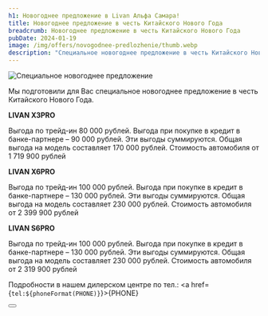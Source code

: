 ```yaml
---
h1: Новогоднее предложение в Livan Альфа Самара!
title: Новогоднее предложение в честь Китайского Нового Года
breadcrumb: Новогоднее предложение в честь Китайского Нового Года
pubDate: 2024-01-19
image: /img/offers/novogodnee-predlozhenie/thumb.webp
description: "Специальное новогоднее предложение в честь Китайского Нового Года в Livan Альфа Самара"
---
```


<picture>
    <source media="(min-width: 1025px)" srcset="/img/offers/novogodnee-predlozhenie/image.webp" />
    <source media="(min-width: 320px)" srcset="/img/offers/novogodnee-predlozhenie/thumb.webp" />
    <img src="/img/offers/novogodnee-predlozhenie/image.webp" alt="Специальное новогоднее предложение" />
</picture>
<br/>

Мы подготовили для Вас специальное новогоднее предложение в честь Китайского Нового Года.


**LIVAN X3PRO**

Выгода по трейд-ин 80 000 рублей. Выгода при покупке в кредит в банке-партнере – 90 000 рублей. Эти выгоды суммируются. Общая выгода на модель составляет 170 000 рублей. Стоимость автомобиля от 1 719 900 рублей

**LIVAN X6PRO**

Выгода по трейд-ин 100 000 рублей. Выгода при покупке в кредит в банке-партнере – 130 000 рублей. Эти выгоды суммируются. Общая выгода на модель составляет 230 000 рублей. Стоимость автомобиля от 2 399 900 рублей

**LIVAN S6PRO**

Выгода по трейд-ин 100 000 рублей. Выгода при покупке в кредит в банке-партнере – 130 000 рублей. Эти выгоды суммируются. Общая выгода на модель составляет 230 000 рублей. Стоимость автомобиля от 2 319 900 рублей

Подробности в нашем дилерском центре по тел.: <a href={`tel:${phoneFormat(PHONE)}`}>{PHONE}</a>

<div class="flex justify-center mt-10 mb-5">
    <Button 
        classes="popup-link block !px-4 xl:!px-8 !py-2 xl:!py-3 !text-white !no-underline" 
        url="#common-modal" 
        title="Подробнее"
        dataTitle="Заказать обратный звонок"
        dataFormName="Специальное новогоднее предложение"
    />
</div>
